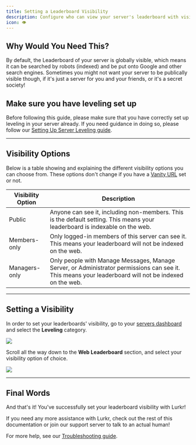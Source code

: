 ```yaml
---
title: Setting a Leaderboard Visibility
description: Configure who can view your server's leaderboard with visibility settings
icon: 👁️
---
```


## Why Would You Need This?

By default, the Leaderboard of your server is globally visible, which means it can be searched by robots (indexed) and be put onto Google and other search engines. Sometimes you might not want your server to be publically visible though, if it's just a server for you and your friends, or it's a secret society!

## Make sure you have leveling set up

Before following this guide, please make sure that you have correctly set up leveling in your server already. If you need guidance in doing so, please follow our [Setting Up Server Leveling guide](/bot/guides/setting-up-server-leveling).

---

## Visibility Options

Below is a table showing and explaining the different visibility options you can choose from. These options don't change if you have a [Vanity URL](/bot/guides/setting-a-leaderboard-vanity-url) set or not.

| Visibility Option | Description |
| ----------------- | ----------- |
| Public | Anyone can see it, including non-members. This is the default setting. This means your leaderboard is indexable on the web. |
| Members-only | Only logged-in members of this server can see it. This means your leaderboard will not be indexed on the web. |
| Managers-only | Only people with Manage Messages, Manage Server, or Administrator permissions can see it. This means your leaderboard will not be indexed on the web. |

---

## Setting a Visibility

In order to set your leaderboards' visibility, go to your [servers dashboard](https://lurkr.gg/guilds) and select the **Leveling** category.

![](https://i.imgur.com/p0TYMTr.png)

Scroll all the way down to the **Web Leaderboard** section, and select your visibility option of choice.

![](https://i.imgur.com/aJk2z8C.png)

---

## Final Words

And that's it! You've successfully set your leaderboard visibility with Lurkr!

If you need any more assistance with Lurkr, check out the rest of this documentation or join our support server to talk to an actual human!

For more help, see our [Troubleshooting guide](/bot/troubleshooting).